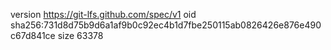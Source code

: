 version https://git-lfs.github.com/spec/v1
oid sha256:731d8d75b9d6a1af9b0c92ec4b1d7fbe250115ab0826426e876e490c67d841ce
size 63378
